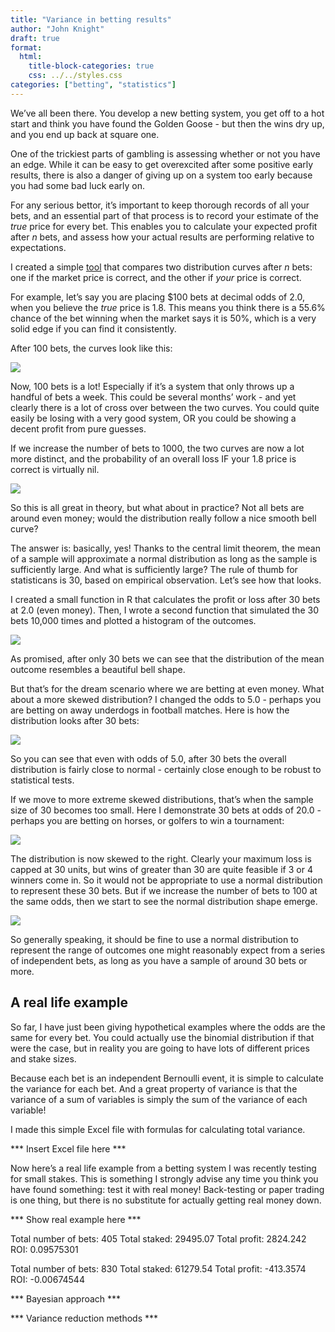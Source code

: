 ```yaml
---
title: "Variance in betting results"
author: "John Knight"
draft: true
format:
  html:
    title-block-categories: true
    css: ../../styles.css
categories: ["betting", "statistics"]
---
```


We've all been there. You develop a new betting system, you get off to a hot start and think you have found the Golden Goose - but then the wins dry up, and you end up back at square one.

One of the trickiest parts of gambling is assessing whether or not you have an edge. While it can be easy to get overexcited after some positive early results, there is also a danger of giving up on a system too early because you had some bad luck early on.

For any serious bettor, it's important to keep thorough records of all your bets, and an essential part of that process is to record your estimate of the *true* price for every bet. This enables you to calculate your expected profit after *n* bets, and assess how your actual results are performing relative to expectations.

I created a simple [tool](https://johnknightstats.com/tools/betting-variance-tool.html) that compares two distribution curves after *n* bets: one if the market price is correct, and the other if *your* price is correct.

For example, let's say you are placing $100 bets at decimal odds of 2.0, when you believe the *true* price is 1.8. This means you think there is a 55.6% chance of the bet winning when the market says it is 50%, which is a very solid edge if you can find it consistently.

After 100 bets, the curves look like this:

::: {.centered-block}
<img src="viz/bets_100.png"/>
:::

Now, 100 bets is a lot! Especially if it's a system that only throws up a handful of bets a week. This could be several months' work - and yet clearly there is a lot of cross over between the two curves. You could quite easily be losing with a very good system, OR you could be showing a decent profit from pure guesses.

If we increase the number of bets to 1000, the two curves are now a lot more distinct, and the probability of an overall loss IF your 1.8 price is correct is virtually nil.

::: {.centered-block}
<img src="viz/bets_1000.png"/>
:::

So this is all great in theory, but what about in practice? Not all bets are around even money; would the distribution really follow a nice smooth bell curve?

The answer is: basically, yes! Thanks to the central limit theorem, the mean of a sample will approximate a normal distribution as long as the sample is sufficiently large. And what is sufficiently large? The rule of thumb for statisticans is 30, based on empirical observation. Let's see how that looks.

I created a small function in R that calculates the profit or loss after 30 bets at 2.0 (even money). Then, I wrote a second function that simulated the 30 bets 10,000 times and plotted a histogram of the outcomes.

::: {.centered-block}
<img src="viz/mean_distribution_2.png"/>
:::

As promised, after only 30 bets we can see that the distribution of the mean outcome resembles a beautiful bell shape.

But that's for the dream scenario where we are betting at even money. What about a more skewed distribution? I changed the odds to 5.0 - perhaps you are betting on away underdogs in football matches. Here is how the distribution looks after 30 bets:

::: {.centered-block}
<img src="viz/mean_distribution_5.png"/>
:::

So you can see that even with odds of 5.0, after 30 bets the overall distribution is fairly close to normal - certainly close enough to be robust to statistical tests.

If we move to more extreme skewed distributions, that's when the sample size of 30 becomes too small. Here I demonstrate 30 bets at odds of 20.0 - perhaps you are betting on horses, or golfers to win a tournament:

::: {.centered-block}
<img src="viz/mean_distribution_20.png"/>
:::

The distribution is now skewed to the right. Clearly your maximum loss is capped at 30 units, but wins of greater than 30 are quite feasible if 3 or 4 winners come in. So it would not be appropriate to use a normal distribution to represent these 30 bets. But if we increase the number of bets to 100 at the same odds, then we start to see the normal distribution shape emerge.

::: {.centered-block}
<img src="viz/mean_distribution_20a.png"/>
:::

So generally speaking, it should be fine to use a normal distribution to represent the range of outcomes one might reasonably expect from a series of independent bets, as long as you have a sample of around 30 bets or more.

## A real life example

So far, I have just been giving hypothetical examples where the odds are the same for every bet. You could actually use the binomial distribution if that were the case, but in reality you are going to have lots of different prices and stake sizes.

Because each bet is an independent Bernoulli event, it is simple to calculate the variance for each bet. And a great property of variance is that the variance of a sum of variables is simply the sum of the variance of each variable!

I made this simple Excel file with formulas for calculating total variance.

*** Insert Excel file here ***

Now here's a real life example from a betting system I was recently testing for small stakes. This is something I strongly advise any time you think you have found something: test it with real money! Back-testing or paper trading is one thing, but there is no substitute for actually getting real money down.

*** Show real example here ***

Total number of bets: 405
Total staked: 29495.07
Total profit: 2824.242
ROI: 0.09575301

Total number of bets: 830
Total staked: 61279.54
Total profit: -413.3574
ROI: -0.00674544

*** Bayesian approach ***

*** Variance reduction methods ***